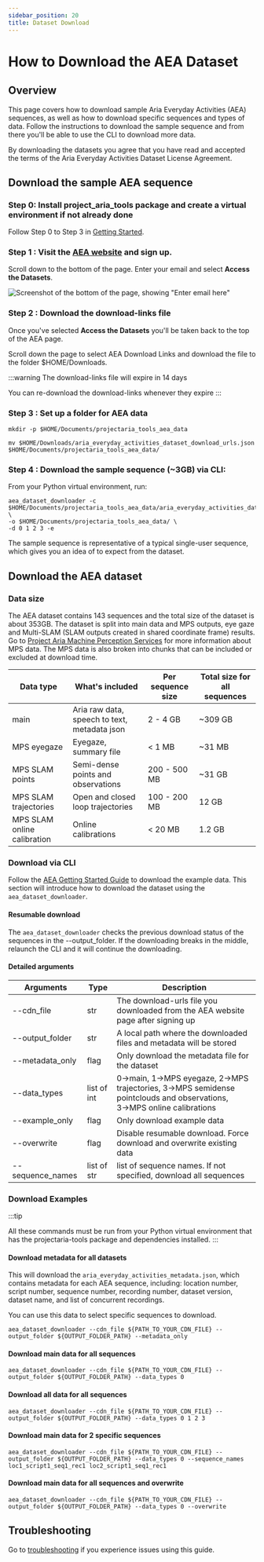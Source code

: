 ```yaml
---
sidebar_position: 20
title: Dataset Download
---
```


# How to Download the AEA Dataset

## Overview

This page covers how to download sample Aria Everyday Activities (AEA) sequences, as well as how to download specific sequences and types of data. Follow the instructions to download the sample sequence and from there you'll be able to use the CLI to download more data.

By downloading the datasets you agree that you have read and accepted the terms of the Aria Everyday Activities Dataset License Agreement.


## Download the sample AEA sequence


### Step 0: Install project_aria_tools package and create a virtual environment if not already done

Follow Step 0 to Step 3 in [Getting Started](aea_getting_started.mdx).


### Step 1 : Visit the [AEA website](https://www.projectaria.com/datasets/aea/) and sign up.

Scroll down to the bottom of the page. Enter your email and select **Access the Datasets**.

![Screenshot of the bottom of the page, showing "Enter email here"](/img/open_datasets/aria_everyday_activities_dataset/aea_downloads_1.png)


### Step 2 : Download the download-links file

Once you've selected **Access the Datasets** you'll be taken back to the top of the AEA page.

Scroll down the page to select AEA Download Links and download the file to the folder $HOME/Downloads.


:::warning The download-links file will expire in 14 days

You can re-download the download-links whenever they expire
:::


### Step 3 : Set up a folder for AEA data

```
mkdir -p $HOME/Documents/projectaria_tools_aea_data

mv $HOME/Downloads/aria_everyday_activities_dataset_download_urls.json $HOME/Documents/projectaria_tools_aea_data/
```


### Step 4 : Download the sample sequence (~3GB) via CLI:

From your Python virtual environment, run:

```
aea_dataset_downloader -c $HOME/Documents/projectaria_tools_aea_data/aria_everyday_activities_dataset_download_urls.json \
-o $HOME/Documents/projectaria_tools_aea_data/ \
-d 0 1 2 3 -e
```


The sample sequence is representative of a typical single-user sequence, which gives you an idea of to expect from the dataset.


## Download the AEA dataset


### Data size

The AEA dataset contains 143 sequences and the total size of the dataset is about 353GB. The dataset is split into main data and MPS outputs, eye gaze and Multi-SLAM (SLAM outputs created in shared coordinate frame) results. Go to [Project Aria Machine Perception Services](/ARK/mps/mps.mdx) for more information about MPS data. The MPS data is also broken into chunks that can be included or excluded at download time.


| Data type  | What's included  | Per sequence size    | Total size for all sequences    |
|---|---|---|---|
| main    | Aria raw data, speech to text, metadata json    | 2 - 4 GB    | ~309 GB    |
| MPS eyegaze    | Eyegaze, summary file    | < 1 MB    | ~31 MB    |
| MPS SLAM points    | Semi-dense points and observations    | 200 - 500 MB    | ~31 GB    |
| MPS SLAM trajectories    | Open and closed loop trajectories    | 100 - 200 MB    | 12 GB    |
| MPS SLAM online calibration    | Online calibrations    |  < 20 MB    |  1.2 GB    |



### Download via CLI

Follow the [AEA Getting Started Guide](aea_getting_started.mdx) to download the example data. This section will introduce how to download the dataset using the `aea_dataset_downloader`.


#### Resumable download

The `aea_dataset_downloader` checks the previous download status of the sequences in the --output_folder. If the downloading breaks in the middle, relaunch the CLI and it will continue the downloading.


#### Detailed arguments


| Arguments    | Type    | Description    |
|---|---|---|
| --cdn_file    | str    | The download-urls file you downloaded from the AEA website page after signing up    |
| --output_folder    | str    | A local path where the downloaded files and metadata will be stored    |
| --metadata_only    | flag    | Only download the metadata file for the dataset    |
| --data_types    | list of int    | 0→main, 1→MPS eyegaze, 2→MPS trajectories, 3→MPS semidense pointclouds and observations, 3→MPS online calibrations    |
| --example_only    | flag    | Only download example data    |
| --overwrite    | flag    | Disable resumable download. Force download and overwrite existing data    |
| --sequence_names    | list of str    | list of sequence names. If not specified, download all sequences    |


### Download Examples

:::tip

All these commands must be run from your Python virtual environment that has the projectaria-tools package and dependencies installed.
:::


#### Download metadata for all datasets
This will download the  `aria_everyday_activities_metadata.json`, which contains metadata for each AEA sequence, including: location number, script number, sequence number, recording number,  dataset version, dataset name, and list of concurrent recordings.

You can use this data to select specific sequences to download.

```
aea_dataset_downloader --cdn_file ${PATH_TO_YOUR_CDN_FILE} --output_folder ${OUTPUT_FOLDER_PATH} --metadata_only
```


#### Download main data for all sequences

```
aea_dataset_downloader --cdn_file ${PATH_TO_YOUR_CDN_FILE} --output_folder ${OUTPUT_FOLDER_PATH} --data_types 0
```


#### Download all data for all sequences

```
aea_dataset_downloader --cdn_file ${PATH_TO_YOUR_CDN_FILE} --output_folder ${OUTPUT_FOLDER_PATH} --data_types 0 1 2 3
```


#### Download main data for 2 specific sequences

```
aea_dataset_downloader --cdn_file ${PATH_TO_YOUR_CDN_FILE} --output_folder ${OUTPUT_FOLDER_PATH} --data_types 0 --sequence_names loc1_script1_seq1_rec1 loc2_script1_seq1_rec1
```

#### Download main data for all sequences and overwrite
```
aea_dataset_downloader --cdn_file ${PATH_TO_YOUR_CDN_FILE} --output_folder ${OUTPUT_FOLDER_PATH} --data_types 0 --overwrite
```

## Troubleshooting
Go to [troubleshooting](data_utilities/installation/troubleshooting.mdx) if you experience issues using this guide.
